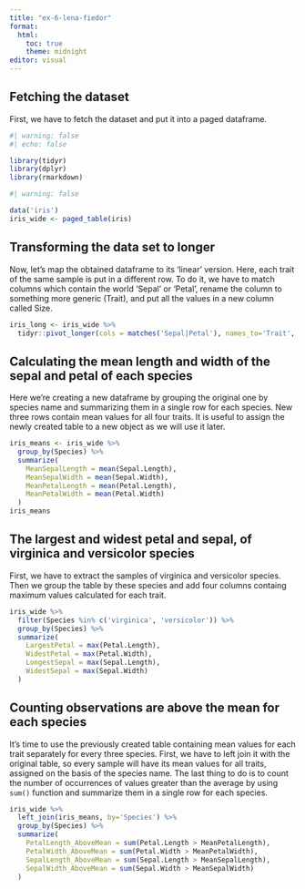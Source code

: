 ```yaml
---
title: "ex-6-lena-fiedor"
format:
  html:
    toc: true
    theme: midnight
editor: visual
---
```


## Fetching the dataset

First, we have to fetch the dataset and put it into a paged dataframe.

```r
#| warning: false
#| echo: false

library(tidyr)
library(dplyr)
library(rmarkdown)
```

```r
#| warning: false

data('iris')
iris_wide <- paged_table(iris)
```

## Transforming the data set to longer

Now, let's map the obtained dataframe to its 'linear' version. Here, each trait of the same sample is put in a different row. To do it, we have to match columns which contain the world 'Sepal' or 'Petal', rename the column to something more generic (Trait), and put all the values in a new column called Size.

```r
iris_long <- iris_wide %>% 
  tidyr::pivot_longer(cols = matches('Sepal|Petal'), names_to='Trait', values_to='Size')
```

## Calculating the mean length and width of the sepal and petal of each species

Here we're creating a new dataframe by grouping the original one by species name and summarizing them in a single row for each species. New three rows contain mean values for all four traits. It is useful to assign the newly created table to a new object as we will use it later.

```r
iris_means <- iris_wide %>%
  group_by(Species) %>%
  summarize(
    MeanSepalLength = mean(Sepal.Length),
    MeanSepalWidth = mean(Sepal.Width),
    MeanPetalLength = mean(Petal.Length),
    MeanPetalWidth = mean(Petal.Width)
  )
iris_means
```

## The largest and widest petal and sepal, of virginica and versicolor species

First, we have to extract the samples of virginica and versicolor species. Then we group the table by these species and add four columns containg maximum values calculated for each trait.

```r
iris_wide %>%
  filter(Species %in% c('virginica', 'versicolor')) %>%
  group_by(Species) %>%
  summarize(
    LargestPetal = max(Petal.Length),
    WidestPetal = max(Petal.Width),
    LongestSepal = max(Sepal.Length),
    WidestSepal = max(Sepal.Width)
  )
```

## Counting observations are above the mean for each species

It's time to use the previously created table containing mean values for each trait separately for every three species. First, we have to left join it with the original table, so every sample will have its mean values for all traits, assigned on the basis of the species name. The last thing to do is to count the number of occurrences of values greater than the average by using `sum()` function and summarize them in a single row for each species.

```r
iris_wide %>%
  left_join(iris_means, by='Species') %>%
  group_by(Species) %>%
  summarize(
    PetalLength_AboveMean = sum(Petal.Length > MeanPetalLength),
    PetalWidth_AboveMean = sum(Petal.Width > MeanPetalWidth),
    SepalLength_AboveMean = sum(Sepal.Length > MeanSepalLength),
    SepalWidth_AboveMean = sum(Sepal.Width > MeanSepalWidth)
  )
```

